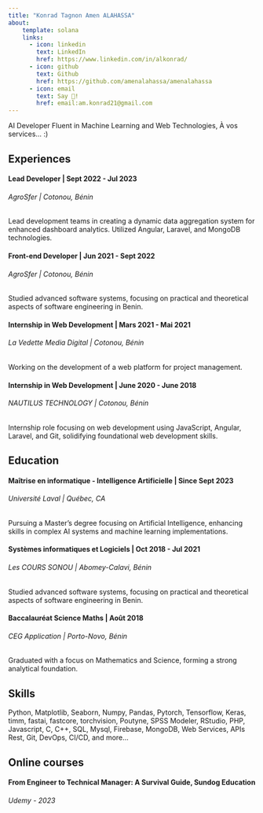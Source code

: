 ```yaml
---
title: "Konrad Tagnon Amen ALAHASSA"
about:
    template: solana
    links:
      - icon: linkedin
        text: LinkedIn
        href: https://www.linkedin.com/in/alkonrad/
      - icon: github
        text: Github
        href: https://github.com/amenalahassa/amenalahassa
      - icon: email
        text: Say 👋!
        href: email:am.konrad21@gmail.com
---
```


AI Developer Fluent in Machine Learning and Web Technologies, À vos services... :)

## Experiences

#### Lead Developer | Sept 2022 - Jul 2023
###### AgroSfer | Cotonou, Bénin
Lead development teams in creating a dynamic data aggregation system for enhanced dashboard analytics. Utilized Angular, Laravel, and MongoDB technologies.

#### Front-end Developer | Jun 2021 - Sept 2022
###### AgroSfer | Cotonou, Bénin
Studied advanced software systems, focusing on practical and theoretical aspects of software engineering in Benin.

#### Internship in Web Development	 | Mars 2021 - Mai 2021
###### La Vedette Media Digital |  Cotonou, Bénin
Working on the development of a web platform for project management.

#### Internship in Web Development	 | June 2020 - June 2018
###### NAUTILUS TECHNOLOGY  |  Cotonou, Bénin
Internship role focusing on web development using JavaScript, Angular, Laravel, and Git, solidifying foundational web development skills.

## Education

#### Maîtrise en informatique - Intelligence Artificielle | Since Sept 2023
###### Université Laval  | Québec, CA
Pursuing a Master's degree focusing on Artificial Intelligence, enhancing skills in complex AI systems and machine learning implementations.


#### Systèmes informatiques et Logiciels | Oct 2018 - Jul 2021
###### Les COURS SONOU | Abomey-Calavi, Bénin
Studied advanced software systems, focusing on practical and theoretical aspects of software engineering in Benin.


#### Baccalauréat Science Maths | Août 2018
###### CEG Application  | Porto-Novo, Bénin
Graduated with a focus on Mathematics and Science, forming a strong analytical foundation.

## Skills

Python, Matplotlib, Seaborn, Numpy, Pandas, Pytorch, Tensorflow, Keras, timm, fastai, fastcore, torchvision, Poutyne, SPSS Modeler, RStudio, PHP, Javascript, C, C++, SQL, Mysql, Firebase, MongoDB, Web Services, APIs Rest, Git, DevOps, CI/CD, and more...

## Online courses

#### From Engineer to Technical Manager: A Survival Guide, Sundog Education
###### Udemy - 2023